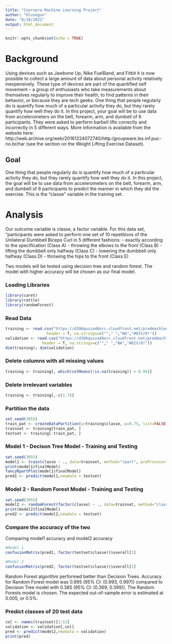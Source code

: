 ```yaml
---
title: "Coursera Machine Learning Project"
author: "Olusegun"
date: "8/10/2021"
output: html_document
---
```


```r
knitr::opts_chunk$set(echo = TRUE)
```

# Background
Using devices such as Jawbone Up, Nike FuelBand, and Fitbit it is now possible to collect a large amount of data about personal activity relatively inexpensively. These type of devices are part of the quantified self movement – a group of enthusiasts who take measurements about themselves regularly to improve their health, to find patterns in their behavior, or because they are tech geeks. One thing that people regularly do is quantify how much of a particular activity they do, but they rarely quantify how well they do it. In this project, your goal will be to use data from accelerometers on the belt, forearm, arm, and dumbell of 6 participants. They were asked to perform barbell lifts correctly and incorrectly in 5 different ways. More information is available from the website here: http://web.archive.org/web/20161224072740/http:/groupware.les.inf.puc-rio.br/har (see the section on the Weight Lifting Exercise Dataset).

## Goal
One thing that people regularly do is quantify how  much of a particular activity they do, but they rarely quantify how well they do it. In this project, the goal will be to use data from accelerometers on the belt, forearm, arm, and dumbell of 6 participants to predict the manner in which they did the exercise. This is the "classe" variable in the training set. 

# Analysis

Our outcome variable is classe, a factor variable. For this data set, “participants were asked to perform one set of 10 repetitions of the Unilateral Dumbbell Biceps Curl in 5 different fashions: - exactly according to the specification (Class A) - throwing the elbows to the front (Class B) - lifting the dumbbell only halfway (Class C) - lowering the dumbbell only halfway (Class D) - throwing the hips to the front (Class E)

Two models will be tested using decision tree and random forest. The model with higher accuracy will be chosen as our final model.

### Loading Libraries
```r
library(caret)
library(rattle)
library(randomForest)
```

### Read Data
```r
training <- read.csv("https://d396qusza40orc.cloudfront.net/predmachlearn/pml-training.csv",
                  header = T, na.strings=c(""," ","NA","#DIV/0!"))
validation <- read.csv("https://d396qusza40orc.cloudfront.net/predmachlearn/pml-testing.csv",
                header = T, na.strings=c(""," ","NA","#DIV/0!"))
dim(training); dim(validation)
```

### Delete columns with all missing values
```r
training <- training[, which(colMeans(!is.na(training)) > 0.95)]
```

### Delete irrelevant variables
```r
training <- training[,-c(1:7)]
```

### Partition the data 
```r
set.seed(3055)
train_pat <- createDataPartition(y=training$classe, p=0.75, list=FALSE)
trainset <- training[train_pat, ] 
testset <- training[-train_pat, ]
```

### Model 1 - Decison Tree Model - Training and Testing
```r
set.seed(3055)
model1 <- train(classe ~ ., data=trainset, method="rpart", preProcess="pca")
print(model1$finalModel)
fancyRpartPlot(model1$finalModel)
pred1 <- predict(model1,newdata = testset)
```

### Model 2 - Random Forest Model - Training and Testing
```r
set.seed(3055)
model2 <- randomForest(factor(classe) ~ ., data=trainset, method="class")
print(model2$finalModel)
pred2 <- predict(model2,newdata = testset)
```

### Compare the accuracy of the two 
Comparing model1 accuracy and model2 accuracy
```r
#Model 1
confusionMatrix(pred1, factor(testset$classe))$overall[1]

#Model 2
confusionMatrix(pred2, factor(testset$classe))$overall[1]
```
Random Forest algorithm performed better than Decision Trees. Accuracy for Random Forest model was 0.995 (95% CI: (0.993, 0.997)) compared to Decision Tree model with 0.385 (95% CI: (0.369, 0.399)). The Random Forests model is chosen. The expected out-of-sample error is estimated at 0.005, or 0.5%.


### Predict classes of 20 test data
```r
col <- names(trainset)[1:52]
validation <- validation[,col]
pred <- predict(model2,newdata = validation)
print(pred)
```